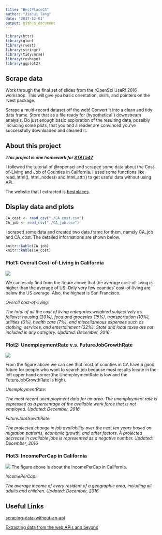 ```yaml
---
title: "BestPlaceCA"
author: "Jiahui Tang"
date: '2017-12-01'
output: github_document
---
```


```r
library(httr)
library(glue)
library(rvest)
library(stringr)
library(tidyverse)
library(reshape)
library(ggplot2)
```

## Scrape data

Work through the final set of slides from the rOpenSci UseR! 2016 workshop. This will give you basic orientation, skills, and pointers on the rvest package.

Scrape a multi-record dataset off the web! Convert it into a clean and tidy data frame. Store that as a file ready for (hypothetical!) downstream analysis. Do just enough basic exploration of the resulting data, possibly including some plots, that you and a reader are convinced you’ve successfully downloaded and cleaned it.

## About this project

***This project is one homework for [STAT547](http://stat545.com/index.html)***

I followed the tutorial of @ropensci and scraped some data about the Cost-of-Living and Job of Counties in California. I used some functions like read_html(), html_nodes() and html_attr() to get useful data without using API.

The website that I extracted is [bestplaces](https://www.bestplaces.net).

## Display data and plots

```r
CA_cost <- read_csv("./CA_cost.csv")
CA_job <- read_csv("./CA_job.csv")
```

I scraped some data and created two data.frame for them, namely CA_job and CA_cost. The detailed informations are shown below.

```r
knitr::kable(CA_job)
knitr::kable(CA_cost)
```

### Plot1: Overall Cost-of-Living in California
![](./Overall Cost-of-Living in California.png)

We can esaily find from the figure above that the average cost-of-living is higher than the average of US. Only very few counties' cost-of-living are below the US average. Also, the highest is San Francisco.

*Overall cost-of-living:*

*The total of all the cost of living categories weighted subjectively as follows: housing (30%), food and groceries (15%), transportation (10%), utilities (6%), health care (7%), and miscellaneous expenses such as clothing, services, and entertainment (32%).  State and local taxes are not included in any category. Updated: December, 2016*

### Plot2: UnemploymentRate v.s. FutureJobGrowthRate

![](./UnemploymentRate v.s. FutureJobGrowthRate.png)

From the figure above we can see that most of counties in CA have a good future for people who want to search job because most results locate in the left upper hand corner(the UnemploymentRate is low and the FutureJobGrowthRate is high).

*UnemploymentRate: *

*The most recent unemployment data for an area.  The unemployment rate is expressed as a percentage of the available work force that is not employed. Updated: December, 2016*

*FutureJobGrowthRate: *

*The projected change in job availability over the next ten years based on migration patterns, economic growth, and other factors.  A projected decrease in available jobs is represented as a negative number. Updated: December, 2016*


### Plot3: IncomePerCap in California

![](./IncomePerCap in California.png)
The figure above is about the IncomePerCap in California.

*IncomePerCap: *

*The average income of every resident of a geographic area, including all adults and children. Updated: December, 2016*

## Useful Links

[scraping-data-without-an-api](https://github.com/ropensci/user2016-tutorial/blob/master/03-scraping-data-without-an-api.pdf)

[Extracting data from the web APIs and beyond](https://github.com/ropensci/user2016-tutorial)
